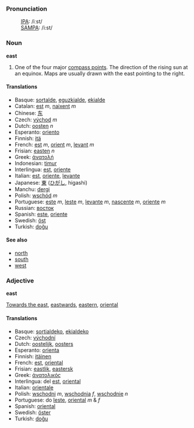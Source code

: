 ===Pronunciation===
:[[International Phonetic Alphabet|IPA]]: /iːst/
:[[SAMPA]]: /i:st/

===Noun===
'''east'''

# One of the four major [[compass point]]s.  The direction of the rising sun at an equinox.  Maps are usually drawn with the east pointing to the right.

====Translations====
*Basque: [[sortalde]], [[eguzkialde]], [[ekialde]]
*Catalan: [[est]] ''m'', [[naixent]] ''m''
*Chinese: [[东]]
*Czech: [[východ]] ''m''
*Dutch: [[oosten]] ''n''
*Esperanto: [[oriento]]
*Finnish: [[itä]]
*French: [[est]] ''m'', [[orient]] ''m'', [[levant]] ''m''
*Frisian: [[easten]] ''n''
*Greek: [[άνατολή]]
*Indonesian: [[timur]]
*Interlingua: [[est]], [[oriente]]
*Italian: [[est]], [[oriente]], [[levante]]
*Japanese: [[東]] ([[ひがし]], higashi)
*Manchu: [[dergi]]
*Polish: [[wschód]] ''m''
*Portuguese: [[este]] ''m'', [[leste]] ''m'', [[levante]] ''m'', [[nascente]] ''m'', [[oriente]] ''m''
*Russian: [[восток]]
*Spanish: [[este]], [[oriente]]
*Swedish: [[öst]]
*Turkish: [[doğu]]

====See also====

*[[north]]
*[[south]]
*[[west]]

===Adjective===
'''east'''

[[Towards the east]], [[eastwards]], [[eastern]], [[oriental]]

====Translations====
*Basque: [[sortialdeko]], [[ekialdeko]]
*Czech: [[východní]]
*Dutch: [[oostelijk]], [[oosters]]
*Esperanto: [[orienta]]
*Finnish: [[itäinen]]
*French: [[est]], [[oriental]]
*Frisian: [[eastlik]], [[eastersk]]
*Greek: [[άνατολικός]]
*Interlingua: del [[est]], [[oriental]]
*Italian: [[orientale]]
*Polish: [[wschodni]] ''m'', [[wschodnia]] ''f'', [[wschodnie]] ''n''
*Portuguese: do [[leste]], [[oriental]] ''m'' & ''f''
*Spanish: [[oriental]]
*Swedish: [[öster]]
*Turkish: [[doğu]]